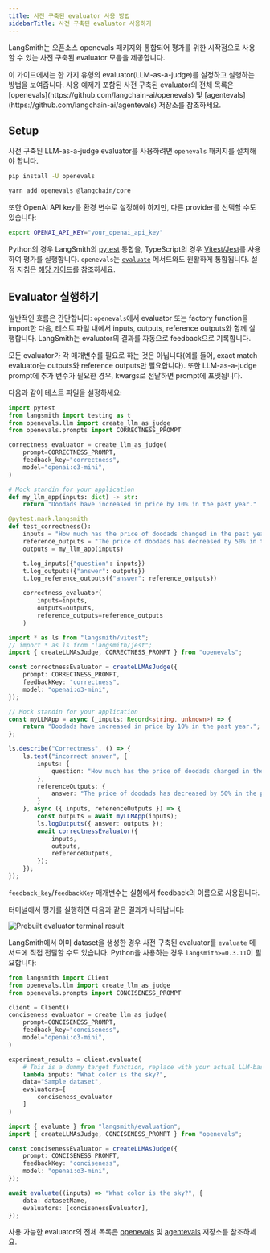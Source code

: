```yaml
---
title: 사전 구축된 evaluator 사용 방법
sidebarTitle: 사전 구축된 evaluator 사용하기
---
```


LangSmith는 오픈소스 openevals 패키지와 통합되어 평가를 위한 시작점으로 사용할 수 있는 사전 구축된 evaluator 모음을 제공합니다.

<Note>
이 가이드에서는 한 가지 유형의 evaluator(LLM-as-a-judge)를 설정하고 실행하는 방법을 보여줍니다. 사용 예제가 포함된 사전 구축된 evaluator의 전체 목록은 [openevals](https://github.com/langchain-ai/openevals) 및 [agentevals](https://github.com/langchain-ai/agentevals) 저장소를 참조하세요.
</Note>

## Setup

사전 구축된 LLM-as-a-judge evaluator를 사용하려면 `openevals` 패키지를 설치해야 합니다.

<CodeGroup>

```bash Python
pip install -U openevals
```

```bash TypeScript
yarn add openevals @langchain/core
```

</CodeGroup>

또한 OpenAI API key를 환경 변수로 설정해야 하지만, 다른 provider를 선택할 수도 있습니다:

```bash
export OPENAI_API_KEY="your_openai_api_key"
```

Python의 경우 LangSmith의 [pytest](/langsmith/pytest) 통합을, TypeScript의 경우 [Vitest/Jest](/langsmith/vitest-jest)를 사용하여 평가를 실행합니다. `openevals`는 [`evaluate`](https://docs.smith.langchain.com/reference/python/evaluation/langsmith.evaluation._runner.evaluate) 메서드와도 원활하게 통합됩니다. 설정 지침은 [해당 가이드](/langsmith/pytest)를 참조하세요.

## Evaluator 실행하기

일반적인 흐름은 간단합니다: `openevals`에서 evaluator 또는 factory function을 import한 다음, 테스트 파일 내에서 inputs, outputs, reference outputs와 함께 실행합니다. LangSmith는 evaluator의 결과를 자동으로 feedback으로 기록합니다.

모든 evaluator가 각 매개변수를 필요로 하는 것은 아닙니다(예를 들어, exact match evaluator는 outputs와 reference outputs만 필요합니다). 또한 LLM-as-a-judge prompt에 추가 변수가 필요한 경우, kwargs로 전달하면 prompt에 포맷됩니다.

다음과 같이 테스트 파일을 설정하세요:

<CodeGroup>

```python Python
import pytest
from langsmith import testing as t
from openevals.llm import create_llm_as_judge
from openevals.prompts import CORRECTNESS_PROMPT

correctness_evaluator = create_llm_as_judge(
    prompt=CORRECTNESS_PROMPT,
    feedback_key="correctness",
    model="openai:o3-mini",
)

# Mock standin for your application
def my_llm_app(inputs: dict) -> str:
    return "Doodads have increased in price by 10% in the past year."

@pytest.mark.langsmith
def test_correctness():
    inputs = "How much has the price of doodads changed in the past year?"
    reference_outputs = "The price of doodads has decreased by 50% in the past year."
    outputs = my_llm_app(inputs)

    t.log_inputs({"question": inputs})
    t.log_outputs({"answer": outputs})
    t.log_reference_outputs({"answer": reference_outputs})

    correctness_evaluator(
        inputs=inputs,
        outputs=outputs,
        reference_outputs=reference_outputs
    )
```

```typescript TypeScript
import * as ls from "langsmith/vitest";
// import * as ls from "langsmith/jest";
import { createLLMAsJudge, CORRECTNESS_PROMPT } from "openevals";

const correctnessEvaluator = createLLMAsJudge({
    prompt: CORRECTNESS_PROMPT,
    feedbackKey: "correctness",
    model: "openai:o3-mini",
});

// Mock standin for your application
const myLLMApp = async (_inputs: Record<string, unknown>) => {
    return "Doodads have increased in price by 10% in the past year.";
};

ls.describe("Correctness", () => {
    ls.test("incorrect answer", {
        inputs: {
            question: "How much has the price of doodads changed in the past year?"
        },
        referenceOutputs: {
            answer: "The price of doodads has decreased by 50% in the past year."
        }
    }, async ({ inputs, referenceOutputs }) => {
        const outputs = await myLLMApp(inputs);
        ls.logOutputs({ answer: outputs });
        await correctnessEvaluator({
            inputs,
            outputs,
            referenceOutputs,
        });
    });
});
```

</CodeGroup>

`feedback_key`/`feedbackKey` 매개변수는 실험에서 feedback의 이름으로 사용됩니다.

터미널에서 평가를 실행하면 다음과 같은 결과가 나타납니다:

![Prebuilt evaluator terminal result](/langsmith/images/prebuilt-eval-result.png)

LangSmith에서 이미 dataset을 생성한 경우 사전 구축된 evaluator를 `evaluate` 메서드에 직접 전달할 수도 있습니다. Python을 사용하는 경우 `langsmith>=0.3.11`이 필요합니다:

<CodeGroup>

```python Python
from langsmith import Client
from openevals.llm import create_llm_as_judge
from openevals.prompts import CONCISENESS_PROMPT

client = Client()
conciseness_evaluator = create_llm_as_judge(
    prompt=CONCISENESS_PROMPT,
    feedback_key="conciseness",
    model="openai:o3-mini",
)

experiment_results = client.evaluate(
    # This is a dummy target function, replace with your actual LLM-based system
    lambda inputs: "What color is the sky?",
    data="Sample dataset",
    evaluators=[
        conciseness_evaluator
    ]
)
```

```typescript TypeScript
import { evaluate } from "langsmith/evaluation";
import { createLLMAsJudge, CONCISENESS_PROMPT } from "openevals";

const concisenessEvaluator = createLLMAsJudge({
    prompt: CONCISENESS_PROMPT,
    feedbackKey: "conciseness",
    model: "openai:o3-mini",
});

await evaluate((inputs) => "What color is the sky?", {
    data: datasetName,
    evaluators: [concisenessEvaluator],
});
```

</CodeGroup>

사용 가능한 evaluator의 전체 목록은 [openevals](https://github.com/langchain-ai/openevals) 및 [agentevals](https://github.com/langchain-ai/agentevals) 저장소를 참조하세요.
